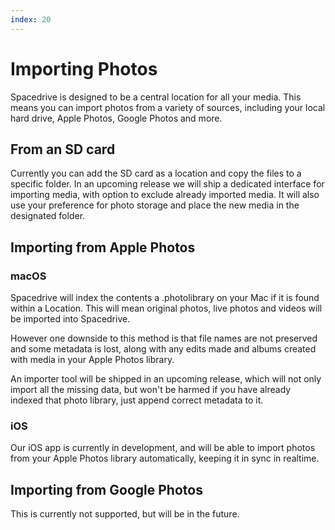 ```yaml
---
index: 20
---
```


# Importing Photos

Spacedrive is designed to be a central location for all your media. This means you can import photos from a variety of sources, including your local hard drive, Apple Photos, Google Photos and more.

## From an SD card

Currently you can add the SD card as a location and copy the files to a specific folder. In an upcoming release we will ship a dedicated interface for importing media, with option to exclude already imported media. It will also use your preference for photo storage and place the new media in the designated folder.

## Importing from Apple Photos

### macOS

Spacedrive will index the contents a .photolibrary on your Mac if it is found within a Location. This will mean original photos, live photos and videos will be imported into Spacedrive.

However one downside to this method is that file names are not preserved and some metadata is lost, along with any edits made and albums created with media in your Apple Photos library.

An importer tool will be shipped in an upcoming release, which will not only import all the missing data, but won't be harmed if you have already indexed that photo library, just append correct metadata to it.

### iOS

Our iOS app is currently in development, and will be able to import photos from your Apple Photos library automatically, keeping it in sync in realtime.

## Importing from Google Photos

This is currently not supported, but will be in the future.

